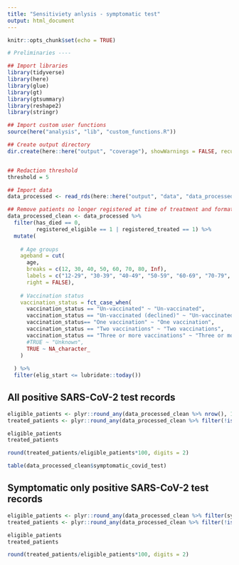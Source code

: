 ```yaml
---
title: "Sensitiviety anlysis - symptomatic test"
output: html_document
---
```

  
```r
knitr::opts_chunk$set(echo = TRUE)
```

```r
# Preliminaries ----

## Import libraries
library(tidyverse)
library(here)
library(glue)
library(gt)
library(gtsummary)
library(reshape2)
library(stringr)

## Import custom user functions
source(here("analysis", "lib", "custom_functions.R"))

## Create output directory
dir.create(here::here("output", "coverage"), showWarnings = FALSE, recursive=TRUE)


## Redaction threshold
threshold = 5

## Import data
data_processed <- read_rds(here::here("output", "data", "data_processed_clean.rds"))

## Remove patients no longer registered at time of treatment and format variables
data_processed_clean <- data_processed %>%
  filter(has_died == 0,
         registered_eligible == 1 | registered_treated == 1) %>%
  mutate(
    
    # Age groups
    ageband = cut(
      age,
      breaks = c(12, 30, 40, 50, 60, 70, 80, Inf),
      labels = c("12-29", "30-39", "40-49", "50-59", "60-69", "70-79", "80+"),
      right = FALSE),
    
    # Vaccination status
    vaccination_status = fct_case_when(
      vaccination_status == "Un-vaccinated" ~ "Un-vaccinated",
      vaccination_status == "Un-vaccinated (declined)" ~ "Un-vaccinated (declined)",
      vaccination_status== "One vaccination" ~ "One vaccination",
      vaccination_status == "Two vaccinations" ~ "Two vaccinations",
      vaccination_status == "Three or more vaccinations" ~ "Three or more vaccinations",
      #TRUE ~ "Unknown",
      TRUE ~ NA_character_
    )
    
  ) %>%
  filter(elig_start <= lubridate::today())

```


## All positive SARS-CoV-2 test records
```r
eligible_patients <- plyr::round_any(data_processed_clean %>% nrow(), 10)
treated_patients <- plyr::round_any(data_processed_clean %>% filter(!is.na(treatment_date)) %>% nrow(), 10)

eligible_patients
treated_patients

round(treated_patients/eligible_patients*100, digits = 2)

table(data_processed_clean$symptomatic_covid_test)

```

## Symptomatic only positive SARS-CoV-2 test records
```r
eligible_patients <- plyr::round_any(data_processed_clean %>% filter(symptomatic_covid_test == "Y") %>% nrow(), 10)
treated_patients <- plyr::round_any(data_processed_clean %>% filter(!is.na(treatment_date), symptomatic_covid_test == "Y") %>% nrow(), 10)

eligible_patients
treated_patients

round(treated_patients/eligible_patients*100, digits = 2)

```
